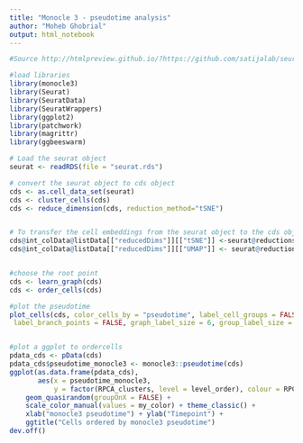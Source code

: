 ---
title: "Monocle 3 - pseudotime analysis"
author: "Moheb Ghobrial"
output: html_notebook
---


```{r}
#Source http://htmlpreview.github.io/?https://github.com/satijalab/seurat-wrappers/blob/master/docs/monocle3.html

#load libraries 
library(monocle3)
library(Seurat)
library(SeuratData)
library(SeuratWrappers)
library(ggplot2)
library(patchwork)
library(magrittr)
library(ggbeeswarm)

# Load the seurat object
seurat <- readRDS(file = "seurat.rds")

# convert the seurat object to cds object 
cds <- as.cell_data_set(seurat)
cds <- cluster_cells(cds)
cds <- reduce_dimension(cds, reduction_method="tSNE")


# To transfer the cell embeddings from the seurat object to the cds object:
cds@int_colData@listData[["reducedDims"]][["tSNE"]] <-seurat@reductions[["TSNE"]]@cell.embeddings
cds@int_colData@listData[["reducedDims"]][["UMAP"]] <- seurat@reductions[["UMAP"]]@cell.embeddings


#choose the root point
cds <- learn_graph(cds)
cds <- order_cells(cds)

#plot the pseudotime
plot_cells(cds, color_cells_by = "pseudotime", label_cell_groups = FALSE, label_leaves = FALSE, 
 label_branch_points = FALSE, graph_label_size = 6, group_label_size = 6,cell_size = 1.5)


#plot a ggplot to ordercells 
pdata_cds <- pData(cds)
pdata_cds$pseudotime_monocle3 <- monocle3::pseudotime(cds)
ggplot(as.data.frame(pdata_cds), 
       aes(x = pseudotime_monocle3, 
           y = factor(RPCA_clusters, level = level_order), colour = RPCA_clusters)) +
    geom_quasirandom(groupOnX = FALSE) +
    scale_color_manual(values = my_color) + theme_classic() +
    xlab("monocle3 pseudotime") + ylab("Timepoint") +
    ggtitle("Cells ordered by monocle3 pseudotime")
dev.off()



```
